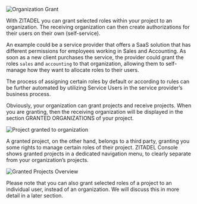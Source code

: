 ![Organization Grant](/img/concepts/objects/organization_grants.png)

With ZITADEL you can grant selected roles within your project to an organization.
The receiving organization can then create authorizations for their users on their own (self-service).

An example could be a service provider that offers a SaaS solution that has different permissions for employees working in Sales and Accounting.
As soon as a new client purchases the service, the provider could grant the roles `sales` and `accounting` to that organization,
allowing them to self-manage how they want to allocate roles to their users.

The process of assigning certain roles by default or according to rules can be further automated by utilizing Service Users in the service provider’s business process.

Obviously, your organization can grant projects and receive projects.
When you are granting, then the receiving organization will be displayed in the section GRANTED ORGANIZATIONS of your project.

![Project granted to organization](/img/console_projects_granted.png)

A granted project, on the other hand, belongs to a third party, granting you some rights to manage certain roles of their project.
ZITADEL Console shows granted projects in a dedicated navigation menu, to clearly separate from your organization’s projects.

![Granted Projects Overview](/img/console_granted_projects_overview.png)

Please note that you can also grant selected roles of a project to an individual user, instead of an organization.
We will discuss this in more detail in a later section.
